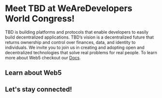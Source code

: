 # Meet TBD at WeAreDevelopers World Congress!

TBD is building platforms and protocols that enable developers to easily build decentralized applications. TBD’s vision is a decentralized future that returns 
ownership and control over finances, data, and identity to individuals. We invite you to join us in creating and adopting open and decentralized technologies that 
solve real problems for real people. To learn more about Web5 checkout our [Docs](https://developer.tbd.website/docs/).

## Learn about Web5
<ConferenceSchedule />


## Let's stay connected!
<ConferenceCommunity />



